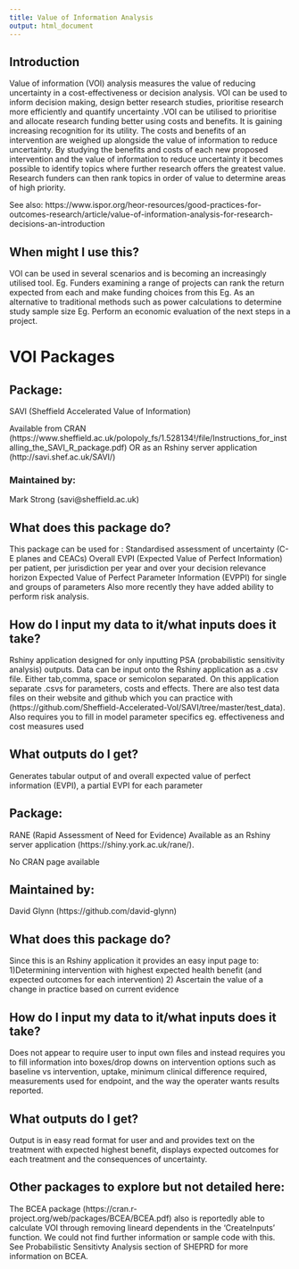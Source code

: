 ```yaml
---
title: Value of Information Analysis
output: html_document
---
```


## Introduction
Value of information (VOI) analysis measures the value of reducing uncertainty in a cost-effectiveness or decision analysis.  VOI can be used to inform decision making, design better research studies, prioritise research more efficiently and quantify uncertainty .VOI  can be utilised to prioritise and allocate  research funding better using  costs and benefits. It is gaining increasing recognition for its utility. The costs and benefits of an intervention are weighed up alongside the value of information to reduce uncertainty.  By studying the benefits and costs of each new proposed intervention and the value of information to reduce uncertainty it becomes possible to identify topics where further research offers the greatest value. Research funders can then rank topics in order of value to determine areas of high priority. 

See also: https://www.ispor.org/heor-resources/good-practices-for-outcomes-research/article/value-of-information-analysis-for-research-decisions-an-introduction

## When might I use this?
VOI can be used in several scenarios and is becoming an increasingly utilised tool.
Eg. Funders examining a range of projects can rank the return expected from each and make funding choices from this
Eg. As an alternative to traditional methods such as power calculations to determine study sample size
Eg. Perform an economic evaluation of the next steps in a project. 

# VOI Packages

## Package: 
SAVI (Sheffield Accelerated Value of Information)

Available from CRAN
(https://www.sheffield.ac.uk/polopoly_fs/1.528134!/file/Instructions_for_installing_the_SAVI_R_package.pdf) 
OR as an Rshiny server application  (http://savi.shef.ac.uk/SAVI/)

### Maintained by:
Mark Strong (savi@sheffield.ac.uk)

## What does this package do?
This package can be used for :
Standardised assessment of uncertainty (C-E planes and CEACs)
Overall EVPI (Expected Value of Perfect Information) per patient, per jurisdiction per year and over your decision relevance horizon
Expected Value of Perfect Parameter Information (EVPPI) for single and groups of parameters
Also more recently they have added ability to perform risk analysis. 

## How do I input my data to it/what inputs does it take?

Rshiny application designed for only inputting PSA (probabilistic sensitivity analysis) outputs. Data can be input onto the Rshiny application as a .csv file. Either tab,comma, space or semicolon separated. On this application separate .csvs for parameters, costs and effects. 
There are also test data files on their website and github which you can practice with (https://github.com/Sheffield-Accelerated-VoI/SAVI/tree/master/test_data).
	Also requires you to fill in model parameter specifics eg. effectiveness and cost measures used 

## What outputs do I get?
Generates tabular output of and overall expected value of perfect information (EVPI), a partial EVPI for each parameter 

## Package: 
RANE (Rapid Assessment of Need for Evidence)
Available as an Rshiny server application (https://shiny.york.ac.uk/rane/).

No CRAN page available

## Maintained by:
David Glynn (https://github.com/david-glynn)

## What does this package do?

Since this is an Rshiny application it provides an easy input page to:
1)Determining intervention with highest expected health benefit (and expected outcomes for each intervention)
2) Ascertain the value of a change in practice based on current evidence

## How do I input my data to it/what inputs does it take?
Does not appear to require user to input own files and instead requires you to fill information into boxes/drop downs  on intervention options such as baseline vs intervention, uptake, minimum clinical difference required, measurements used for endpoint, and the way the operater wants results reported. 

## What outputs do I get?
Output is in easy read format for user and and provides text on the treatment with expected highest benefit, displays expected outcomes for each treatment and the consequences of uncertainty. 

## Other packages to explore but not detailed here:
The BCEA package (https://cran.r-project.org/web/packages/BCEA/BCEA.pdf) also is reportedly able to calculate VOI through removing lineard dependents in the ‘CreateInputs’ function. We could not find further information or sample code with this. 
See Probabilistic Sensitivty Analysis section of SHEPRD for more information on BCEA.


